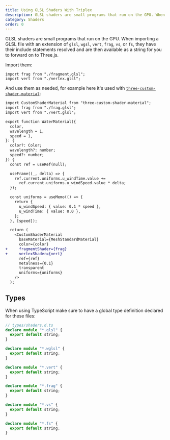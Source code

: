 ```yaml
---
title: Using GLSL Shaders With Triplex
description: GLSL shaders are small programs that run on the GPU. When imported they have their include statements resolved and are then available as a string for you to forward on to Three.js.
category: Shaders
order: 0
---
```


GLSL shaders are small programs that run on the GPU. When importing a GLSL file with an extension of `glsl`, `wgsl`, `vert`, `frag`, `vs`, or `fs`, they have their include statements resolved and are then available as a string for you to forward on to Three.js.

Import them:

```tsx
import frag from "./fragment.glsl";
import vert from "./vertex.glsl";
```

And use them as needed, for example here it's used with [`three-custom-shader-material`](https://github.com/FarazzShaikh/THREE-CustomShaderMaterial):

```diff
import CustomShaderMaterial from "three-custom-shader-material";
import frag from "./frag.glsl";
import vert from "./vert.glsl";

export function WaterMaterial({
  color,
  wavelength = 1,
  speed = 1,
}: {
  color?: Color;
  wavelength?: number;
  speed?: number;
}) {
  const ref = useRef(null);

  useFrame((_, delta) => {
    ref.current.uniforms.u_windTime.value +=
      ref.current.uniforms.u_windSpeed.value * delta;
  });

  const uniforms = useMemo(() => {
    return {
      u_windSpeed: { value: 0.1 * speed },
      u_windTime: { value: 0.0 },
    };
  }, [speed]);

  return (
    <CustomShaderMaterial
      baseMaterial={MeshStandardMaterial}
      color={color}
+     fragmentShader={frag}
+     vertexShader={vert}
      ref={ref}
      metalness={0.1}
      transparent
      uniforms={uniforms}
    />
  );
```

## Types

When using TypeScript make sure to have a global type definition declared for these files:

```ts
// types/shaders.d.ts
declare module "*.glsl" {
  export default string;
}

declare module "*.wglsl" {
  export default string;
}

declare module "*.vert" {
  export default string;
}

declare module "*.frag" {
  export default string;
}

declare module "*.vs" {
  export default string;
}

declare module "*.fs" {
  export default string;
}
```
